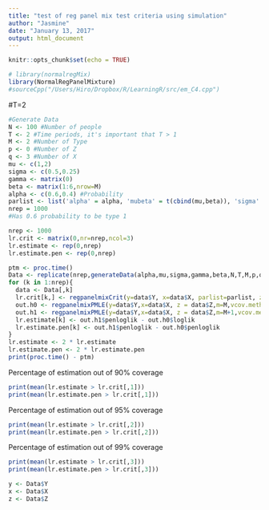 ```yaml
---
title: "test of reg panel mix test criteria using simulation"
author: "Jasmine"
date: "January 13, 2017"
output: html_document
---
```


```r
knitr::opts_chunk$set(echo = TRUE)
```

```r
# library(normalregMix)
library(NormalRegPanelMixture)
#sourceCpp("/Users/Hiro/Dropbox/R/LearningR/src/em_C4.cpp") 
```

#T=2


```r
#Generate Data
N <- 100 #Number of people
T <- 2 #Time periods, it's important that T > 1
M <- 2 #Number of Type
p <- 0 #Number of Z
q <- 3 #Number of X
mu <- c(1,2)
sigma <- c(0.5,0.25)
gamma <- matrix(0)
beta <- matrix(1:6,nrow=M)
alpha <- c(0.6,0.4) #Probability
parlist <- list('alpha' = alpha, 'mubeta' = t(cbind(mu,beta)), 'sigma' = sigma, 'gam' = gamma)
nrep = 1000
#Has 0.6 probability to be type 1
```

```r
nrep <- 1000
lr.crit <- matrix(0,nr=nrep,ncol=3)
lr.estimate <- rep(0,nrep)
lr.estimate.pen <- rep(0,nrep)
```

```r
ptm <- proc.time()
Data <- replicate(nrep,generateData(alpha,mu,sigma,gamma,beta,N,T,M,p,q))
for (k in 1:nrep){
  data <- Data[,k]
  lr.crit[k,] <- regpanelmixCrit(y=data$Y, x=data$X, parlist=parlist, z = data$Z,parallel = FALSE)$crit
  out.h0 <- regpanelmixPMLE(y=data$Y,x=data$X, z = data$Z,m=M,vcov.method = "none")
  out.h1 <- regpanelmixPMLE(y=data$Y,x=data$X, z = data$Z,m=M+1,vcov.method = "none")
  lr.estimate[k] <- out.h1$penloglik - out.h0$loglik
  lr.estimate.pen[k] <- out.h1$penloglik - out.h0$penloglik
}
lr.estimate <- 2 * lr.estimate
lr.estimate.pen <- 2 * lr.estimate.pen
print(proc.time() - ptm)
```

Percentage of estimation out of 90% coverage
```r
print(mean(lr.estimate > lr.crit[,1]))
print(mean(lr.estimate.pen > lr.crit[,1]))
```
Percentage of estimation out of 95% coverage
```r
print(mean(lr.estimate > lr.crit[,2]))
print(mean(lr.estimate.pen > lr.crit[,2]))
```

Percentage of estimation out of 99% coverage
```r
print(mean(lr.estimate > lr.crit[,3]))
print(mean(lr.estimate.pen > lr.crit[,3]))
```


```r
y <- Data$Y
x <- Data$X
z <- Data$Z
```
